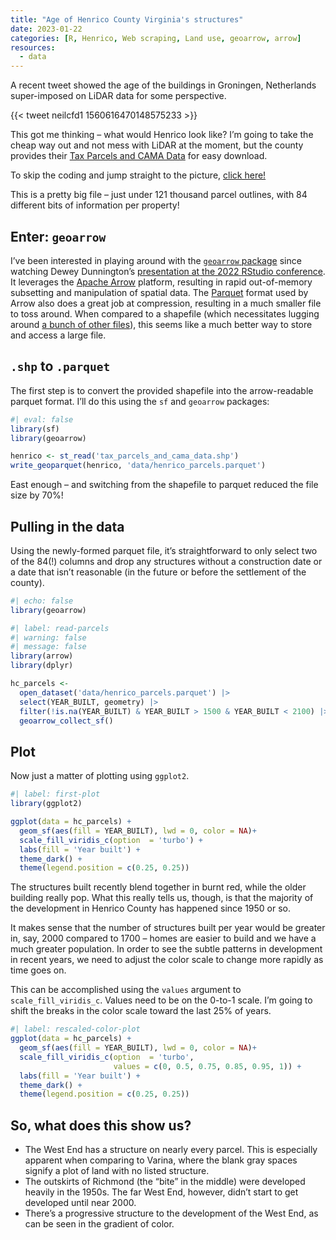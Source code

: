 ```yaml
---
title: "Age of Henrico County Virginia's structures"
date: 2023-01-22
categories: [R, Henrico, Web scraping, Land use, geoarrow, arrow]
resources:
  - data
---
```


A recent tweet showed the age of the buildings in Groningen, Netherlands super-imposed on LiDAR data for some perspective.

{{< tweet neilcfd1 1560616470148575233 >}}

This got me thinking -- what would Henrico look like? I'm going to take the cheap way out and not mess with LiDAR at the moment, but the county provides their [Tax Parcels and CAMA Data](https://data-henrico.opendata.arcgis.com/datasets/Henrico::tax-parcels-and-cama-data/explore) for easy download.


::: {.callout-note}

To skip the coding and jump straight to the picture, [click here!](#plot)

:::


This is a pretty big file -- just under 121 thousand parcel outlines, with 84 different bits of information per property!

## Enter: `geoarrow`

I've been interested in playing around with the [`geoarrow` package](https://github.com/paleolimbot/geoarrow) since watching Dewey Dunnington's [presentation at the 2022 RStudio conference](https://www.youtube.com/watch?v=kTtRr4kUJro). It leverages the [Apache Arrow](https://arrow.apache.org/) platform, resulting in rapid out-of-memory subsetting and manipulation of spatial data. The [Parquet](https://parquet.apache.org/) format used by Arrow also does a great job at compression, resulting in a much smaller file to toss around. When compared to a shapefile (which necessitates lugging around [a bunch of other files](https://desktop.arcgis.com/en/arcmap/latest/manage-data/shapefiles/shapefile-file-extensions.htm)), this seems like a much better way to store and access a large file.

## `.shp` to `.parquet`

The first step is to convert the provided shapefile into the arrow-readable parquet format. I'll do this using the `sf` and `geoarrow` packages:

```r
#| eval: false
library(sf)
library(geoarrow)

henrico <- st_read('tax_parcels_and_cama_data.shp')
write_geoparquet(henrico, 'data/henrico_parcels.parquet')
```

East enough -- and switching from the shapefile to parquet reduced the file size by 70%!

## Pulling in the data

Using the newly-formed parquet file, it's straightforward to only select two of the 84(!) columns and drop any structures without a construction date or a date that isn't reasonable (in the future or before the settlement of the county).

```r
#| echo: false
library(geoarrow)
```


```r
#| label: read-parcels
#| warning: false
#| message: false
library(arrow)
library(dplyr)

hc_parcels <-
  open_dataset('data/henrico_parcels.parquet') |> 
  select(YEAR_BUILT, geometry) |> 
  filter(!is.na(YEAR_BUILT) & YEAR_BUILT > 1500 & YEAR_BUILT < 2100) |> 
  geoarrow_collect_sf()
```

## Plot

Now just a matter of plotting using `ggplot2`.

```r
#| label: first-plot
library(ggplot2)

ggplot(data = hc_parcels) +
  geom_sf(aes(fill = YEAR_BUILT), lwd = 0, color = NA)+
  scale_fill_viridis_c(option  = 'turbo') +
  labs(fill = 'Year built') +
  theme_dark() +
  theme(legend.position = c(0.25, 0.25))
```

The structures built recently blend together in burnt red, while the older building really pop. What this really tells us, though, is that the majority of the development in Henrico County has happened since 1950 or so.

It makes sense that the number of structures built per year would be greater in, say, 2000 compared to 1700 -- homes are easier to build and we have a much greater population. In order to see the subtle patterns in development in recent years, we need to adjust the color scale to change more rapidly as time goes on.

This can be accomplished using the `values` argument to `scale_fill_viridis_c`. Values need to be on the 0-to-1 scale. I'm going to shift the breaks in the color scale toward the last 25% of years.

```r
#| label: rescaled-color-plot
ggplot(data = hc_parcels) +
  geom_sf(aes(fill = YEAR_BUILT), lwd = 0, color = NA)+
  scale_fill_viridis_c(option  = 'turbo',
                       values = c(0, 0.5, 0.75, 0.85, 0.95, 1)) +
  labs(fill = 'Year built') +
  theme_dark() +
  theme(legend.position = c(0.25, 0.25))
```

## So, what does this show us?

-   The West End has a structure on nearly every parcel. This is especially apparent when comparing to Varina, where the blank gray spaces signify a plot of land with no listed structure.
-   The outskirts of Richmond (the "bite" in the middle) were developed heavily in the 1950s. The far West End, however, didn't start to get developed until near 2000.
-   There's a progressive structure to the development of the West End, as can be seen in the gradient of color.